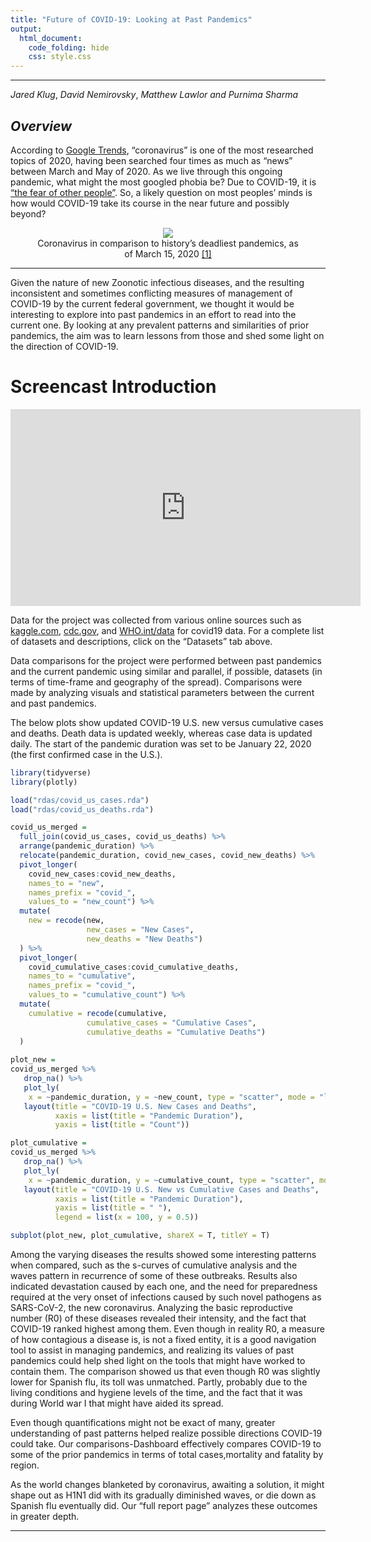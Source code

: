 ```yaml
---
title: "Future of COVID-19: Looking at Past Pandemics" 
output:
  html_document:
    code_folding: hide
    css: style.css
---
```

<style type = "text/css">

h1.title {color: brown}

</style>

***
 _Jared Klug_, _David Nemirovsky_, _Matthew Lawlor_ _and_ _Purnima Sharma_ 

<brk><brk><brk>

## *Overview*

According to [Google Trends](https://trends.google.com/trends/story/US_cu_4Rjdh3ABAABMHM_en), "coronavirus" is one of the most researched topics of 2020, having been searched four times as much as "news" between March and May of 2020. As we live through this ongoing pandemic, what might the most googled phobia be? Due to COVID-19, it is ["the fear of other people"](https://nypost.com/2020/10/15/most-googled-phobia-of-2020-is-fear-of-other-people-amid-covid-19/
). So, a likely question on most peoples' minds is how would COVID-19 take its course in the near future and possibly beyond?

<center>
<figure>
![](pictures/history_of_pandemics.jpg)
<figcaption> Coronavirus in comparison to history's deadliest pandemics, as of March 15, 2020 [[1]](https://dailymail.co.uk/news/article-8120631) </figcaption>
</figure>
</center>

***

Given the nature of new Zoonotic infectious diseases, and the resulting inconsistent and sometimes conflicting measures of management of COVID-19 by the current federal government, we thought it would be interesting to explore into past pandemics in an effort to read into the current one. By looking at any prevalent patterns and similarities of prior pandemics, the aim was to learn lessons from those and shed some light on the direction of COVID-19.    

# Screencast Introduction

<iframe width="560" height="315" src="https://youtube.com/embed/pBJaMXUYijs" frameborder="0" allow="accelerometer; autoplay; encrypted-media; gyroscope; picture-in-picture" allowfullscreen></iframe>


Data for the project was collected from various online sources such as [kaggle.com](https://www.kaggle.com), [cdc.gov](https://www.cdc.gov/datastatistics/), and [WHO.int/data](https://www.who.int/data/) for covid19 data. For a complete list of datasets and descriptions, click on the  "Datasets" tab above.


Data comparisons for the project were performed between past pandemics and the current pandemic using similar and parallel, if possible, datasets (in terms of time-frame and geography of the spread). Comparisons were made by analyzing visuals and statistical parameters between the current and past pandemics. 


The below plots show updated COVID-19 U.S. new versus cumulative cases and deaths. Death data is updated weekly, whereas case data is updated daily. The start of the pandemic duration was set to be January 22, 2020 (the first confirmed case in the U.S.).


```r
library(tidyverse)
library(plotly)

load("rdas/covid_us_cases.rda")
load("rdas/covid_us_deaths.rda")

covid_us_merged = 
  full_join(covid_us_cases, covid_us_deaths) %>% 
  arrange(pandemic_duration) %>% 
  relocate(pandemic_duration, covid_new_cases, covid_new_deaths) %>% 
  pivot_longer(
    covid_new_cases:covid_new_deaths, 
    names_to = "new",
    names_prefix = "covid_", 
    values_to = "new_count") %>% 
  mutate(
    new = recode(new,
                 new_cases = "New Cases",
                 new_deaths = "New Deaths")
  ) %>% 
  pivot_longer(
    covid_cumulative_cases:covid_cumulative_deaths, 
    names_to = "cumulative",
    names_prefix = "covid_", 
    values_to = "cumulative_count") %>% 
  mutate(
    cumulative = recode(cumulative,
                 cumulative_cases = "Cumulative Cases",
                 cumulative_deaths = "Cumulative Deaths")
  )
  
plot_new = 
covid_us_merged %>% 
   drop_na() %>% 
   plot_ly(
    x = ~pandemic_duration, y = ~new_count, type = "scatter", mode = "lines", color = ~new) %>% 
   layout(title = "COVID-19 U.S. New Cases and Deaths",
          xaxis = list(title = "Pandemic Duration"), 
          yaxis = list(title = "Count"))

plot_cumulative = 
covid_us_merged %>% 
   drop_na() %>% 
   plot_ly(
    x = ~pandemic_duration, y = ~cumulative_count, type = "scatter", mode = "lines", color = ~cumulative) %>% 
   layout(title = "COVID-19 U.S. New vs Cumulative Cases and Deaths",
          xaxis = list(title = "Pandemic Duration"), 
          yaxis = list(title = " "), 
          legend = list(x = 100, y = 0.5))

subplot(plot_new, plot_cumulative, shareX = T, titleY = T)
```


Among the varying diseases the results showed some interesting patterns when compared, such as the s-curves of cumulative analysis and the waves pattern in recurrence of some of these outbreaks. Results also indicated devastation caused by each one, and the need for preparedness required at the very onset of infections caused by such novel pathogens as  SARS-CoV-2, the new coronavirus. Analyzing the basic reproductive number (R0) of these diseases revealed their intensity, and the fact that COVID-19 ranked highest among them. Even though in reality R0, a measure of how contagious a disease is, is not a fixed entity, it is a good navigation tool to assist in managing pandemics, and realizing its values of past pandemics could help shed light on the tools that might have worked to contain them. The comparison showed us that even though R0 was slightly lower for Spanish flu, its toll was unmatched. Partly, probably due to the living conditions and hygiene levels of the time, and the fact that it was during World war I that might have aided its spread.  

<brk><brk><brk>

Even though quantifications might not be exact of many,  greater understanding of past patterns helped realize possible directions COVID-19 could take. Our comparisons-Dashboard effectively compares COVID-19 to some of the prior pandemics in terms of total cases,mortality and fatality by region.

<brk><brk><brk>

 As the world changes blanketed by coronavirus, awaiting a solution, it might shape out as H1N1 did with its gradually diminished waves, or die down as Spanish flu eventually did. Our “full report page” analyzes these outcomes in greater depth.
 
***
